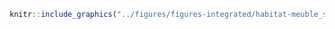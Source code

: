 <!-- #### Habitats - Meuble sans falaise {-} -->


<!-- -------------------------------------------------- -->

```r
knitr::include_graphics("../figures/figures-integrated/habitat-meuble_sans_falaise.png")
```

<br>
